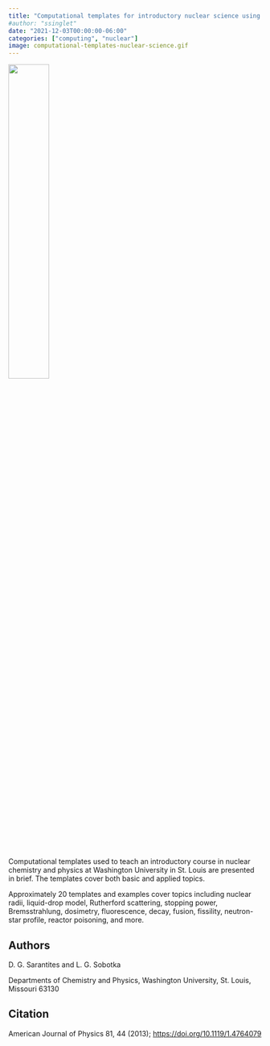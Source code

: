 ```yaml
---
title: "Computational templates for introductory nuclear science using MathCad"
#author: "ssinglet"
date: "2021-12-03T00:00:00-06:00"
categories: ["computing", "nuclear"]
image: computational-templates-nuclear-science.gif
---
```


![](computational-templates-nuclear-science.gif){width="40%"}

Computational templates used to teach an introductory course in nuclear chemistry and physics at Washington University in St. Louis are presented in brief. The templates cover both basic and applied topics.

Approximately 20 templates and examples cover topics including nuclear radii, liquid-drop model, Rutherford scattering, stopping power, Bremsstrahlung, dosimetry, fluorescence, decay, fusion, fissility, neutron-star profile, reactor poisoning, and more.


## Authors {#authors}

D. G. Sarantites and L. G. Sobotka

Departments of Chemistry and Physics, Washington University, St. Louis, Missouri 63130


## Citation {#citation}

American Journal of Physics 81, 44 (2013); <https://doi.org/10.1119/1.4764079>